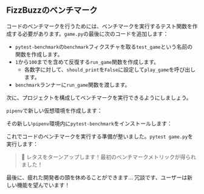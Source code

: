 
## FizzBuzzのベンチマーク

コードのベンチマークを行うためには、ベンチマークを実行するテスト関数を作成する必要があります。`game.py`の最後に次のコードを追加します：

<TestGameCode />

- `pytest-benchmark`の`benchmark`フィクスチャを取る`test_game`という名前の関数を作成します。
- `1`から`100`までを含めて反復する`run_game`関数を作成します。
  - 各数字に対して、`should_print`を`False`に設定して`play_game`を呼び出します。
- `benchmark`ランナーに`run_game`関数を渡します。

次に、プロジェクトを構成してベンチマークを実行できるようにしましょう。

`pipenv`で新しい仮想環境を作成します：

<PipenvShellOutput />

その新しい`pipenv`環境内に`pytest-benchmark`をインストールします：

<PipenvInstallOutput />

これでコードのベンチマークを実行する準備が整いました。`pytest game.py`を実行します：

<PytestGameOutput />

> 🐰 レタスをターンアップします！最初のベンチマークメトリックが得られました！

最後に、疲れた開発者の頭を休めることができます...
冗談です、ユーザーは新しい機能を望んでいます！